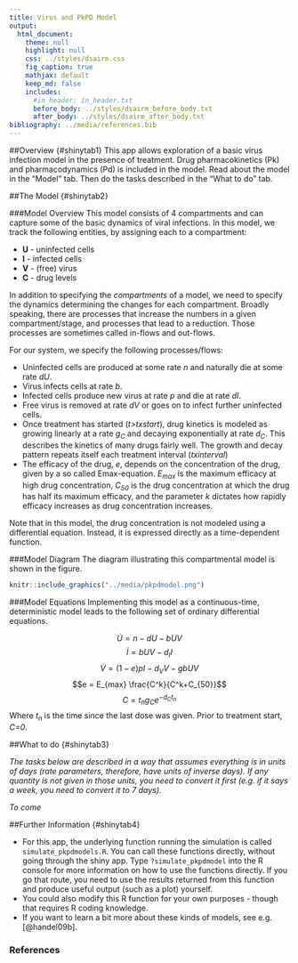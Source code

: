 ```yaml
---
title: Virus and PkPD Model
output:
  html_document:
    theme: null
    highlight: null
    css: ../styles/dsairm.css
    fig_caption: true
    mathjax: default 
    keep_md: false
    includes:
      #in_header: in_header.txt
      before_body: ../styles/dsairm_before_body.txt
      after_body: ../styles/dsairm_after_body.txt 
bibliography: ../media/references.bib
---
```


##Overview {#shinytab1}
This app allows exploration of a basic virus infection model in the presence of treatment. Drug pharmacokinetics (Pk) and pharmacodynamics (Pd) is included in the model. Read about the model in the "Model" tab. Then do the tasks described in the "What to do" tab.


##The Model {#shinytab2}

###Model Overview
This model consists of 4 compartments and can capture some of the basic dynamics of viral infections. In this model, we track the following entities, by assigning each to a compartment:

* **U** - uninfected cells 
* **I** - infected cells
* **V** - (free) virus
* **C** - drug levels

In addition to specifying the *compartments* of a model, we need to specify the dynamics determining the changes for each compartment. Broadly speaking, there are processes that increase the numbers in a given compartment/stage, and processes that lead to a reduction. Those processes are sometimes called in-flows and out-flows. 

For our system, we specify the following processes/flows: 

* Uninfected cells are produced at some rate _n_ and naturally die at some rate _dU_.
* Virus infects cells at rate _b_.
* Infected cells produce new virus at rate _p_ and die at rate _dI_.
* Free virus is removed at rate _dV_ or goes on to infect further uninfected cells. 
* Once treatment has started (*t>txstart*), drug kinetics is modeled as growing linearly at a rate *g~C~* and decaying exponentially at rate *d~C~*. This describes the kinetics of many drugs fairly well. The growth and decay pattern repeats itself each treatment interval (*txinterval*)
* The efficacy of the drug, *e*, depends on the concentration of the drug, given by a so called Emax-equation. *E~max~* is the maximum efficacy at high drug concentration, *C~50~* is the drug concentration at which the drug has half its maximum efficacy, and the parameter *k* dictates how rapidly efficacy increases as drug concentration increases.

Note that in this model, the drug concentration is not modeled using a differential equation. Instead, it is expressed directly as a time-dependent function.

###Model Diagram
The diagram illustrating this compartmental model is shown in the figure.

```r
knitr::include_graphics("../media/pkpdmodel.png")
```


###Model Equations
Implementing this model as a continuous-time, deterministic model leads to the following set of ordinary differential equations. 

$$\dot U = n - dU - bUV$$ 
$$\dot I = bUV - d_I I$$
$$\dot V = (1-e)pI - d_V V - gb UV$$
$$e = E_{max} \frac{C^k}{C^k+C_{50}}$$
$$C = t_n g_Ce^{-d_C t_n}$$ 
Where *t~n~* is the time since the last dose was given. Prior to treatment start, *C=0*.



##What to do {#shinytab3}

*The tasks below are described in a way that assumes everything is in units of days (rate parameters, therefore, have units of inverse days). If any quantity is not given in those units, you need to convert it first (e.g. if it says a week, you need to convert it to 7 days).*

_To come_

##Further Information {#shinytab4}

* For this app, the underlying function running the simulation is called `simulate_pkpdmodels.R`. You can call these functions directly, without going through the shiny app. Type `?simulate_pkpdmodel` into the R console for more information on how to use the functions directly. If you go that route, you need to use the results returned from this function and produce useful output (such as a plot) yourself. 
* You could also modify this R function for your own purposes - though that requires R coding knowledge.
* If you want to learn a bit more about these kinds of models, see e.g. [@handel09b]. 


### References


